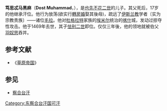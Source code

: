 '''笃思忒马黑麻'''（'''Dost Muhammad'''，{{bd|1445年||1469年||catIdx=D}}），是[[也先不花二世|也先不花二世]]的儿子。其父死后，17岁的他继承汗位。他行为放荡(欲实行[[轉房婚|轉房婚]]娶其後母)，疏远了[[伊斯兰教|伊斯兰教]]学者〔实为宗教贵族〕——诸位[[毛拉|毛拉]]。他对[[杜格拉特|杜格拉特]]家族的[[埃米尔|埃米尔]]统治的[[喀什|喀什]]城，发动过掠夺性攻击。他于1469年去世，其子[[怯别二世|怯别二世]]即位。仅仅三年後，他的领地就被伯父[[羽奴思|羽奴思]]吞并。

{{start box}}
{{s-before|[[也先不花二世|也先不花二世]]}}
{{s-title|[[东察合台汗国|东察合台汗国]]东部可汗|1462年—1469年}}
{{s-after|[[怯别二世|怯别二世]]}}
{{end box}}

==参考文献==
*《[[草原帝国|草原帝国]]》
==参见==
*[[察合台汗|察合台汗]]
[[Category:东察合台汗国可汗|Category:东察合台汗国可汗]]